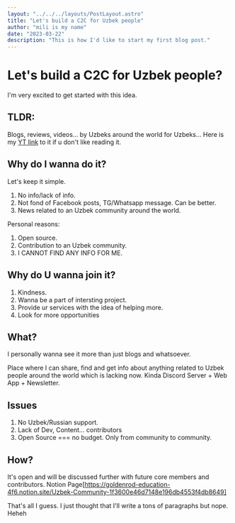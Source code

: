 ```yaml
---
layout: "../../../layouts/PostLayout.astro"
title: "Let's build a C2C for Uzbek people"
author: "mili is my name"
date: "2023-03-22"
description: "This is how I'd like to start my first blog post."
---
```



# Let's build a C2C for Uzbek people?

I'm very excited to get started with this idea.

## TLDR:

Blogs, reviews, videos... by Uzbeks around the world for Uzbeks...
Here is my [YT link](https://www.youtube.com/watch?v=0iPNiZSiKZI) to it if u don't like reading it.

## Why do I wanna do it?

Let's keep it simple.

1. No info/lack of info.
2. Not fond of Facebook posts, TG/Whatsapp message. Can be better.
3. News related to an Uzbek community around the world.

Personal reasons:

1. Open source.
2. Contribution to an Uzbek community.
3. I CANNOT FIND ANY INFO FOR ME.

## Why do U wanna join it?

1. Kindness.
2. Wanna be a part of intersting project.
3. Provide ur services with the idea of helping more.
4. Look for more opportunities

## What?

I personally wanna see it more than just blogs and whatsoever.

Place where I can share, find and get info about anything related to Uzbek people around the world which
is lacking now. Kinda Discord Server + Web App + Newsletter.

## Issues

1. No Uzbek/Russian support.
2. Lack of Dev, Content... contributors
3. Open Source === no budget. Only from community to community.

## How?

It's open and will be discussed further with future core members and contributors.
Notion Page[https://goldenrod-education-4f6.notion.site/Uzbek-Community-1f3600e46d7148e196db4553f4db8649]

That's all I guess. I just thought that I'll write a tons of paragraphs but nope. Heheh
